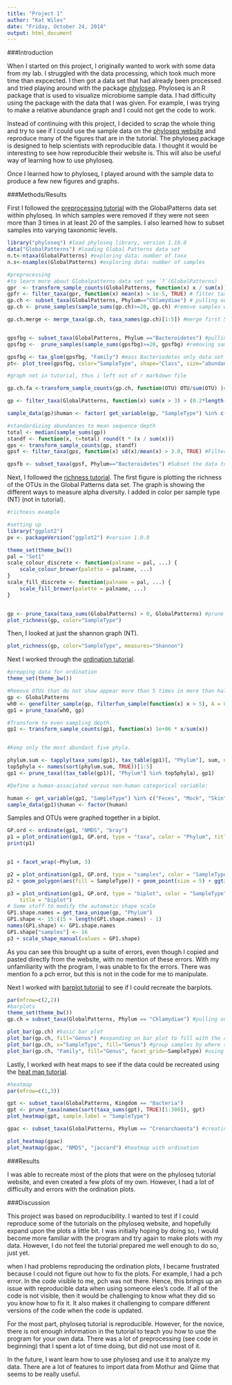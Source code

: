 ```yaml
---
title: "Project 1"
author: "Kat Wiles"
date: "Friday, October 24, 2014"
output: html_document
---
```





###Introduction

When I started on this project, I originally wanted to work with some data from my lab. I struggled with the data processing, which took much more time than expcected. I then got a data set that had already been processed and tried playing around with the package [phyloseq](http://www.plosone.org/article/info%3Adoi%2F10.1371%2Fjournal.pone.0061217). Phyloseq is an R package that is used to visualize microbiome sample data. I had difficulty using the package with the data that I was given. For example, I was trying to make a relative abundance graph and I could not get the code to work. 

Instead of continuing with this project, I decided to scrap the whole thing and try to see if I could use the sample data on the [phyloseq website](http://joey711.github.io/phyloseq/) and reproduce many of the figures that are in the tutorial. The phyloseq package is designed to help scientists with reproducible data. I thought it would be interesting to see how reproducible their website is. This will also be useful way of learning how to use phyloseq. 

Once I learned how to phyloseq, I played around with the sample data to produce a few new figures and graphs. 


###Methods/Results

First I followed the [preprocessing tutorial](http://joey711.github.io/phyloseq/preprocess.html) with the GlobalPatterns data set within phyloseq. In which samples were removed if they were not seen more than 3 times in at least 20 of the samples. I also learned how to subset samples into varying taxonomic levels. 


```r
library("phyloseq") #load phyloseq library, version 1.10.0
data("GlobalPatterns") #loading Global Patterns data set
n.t<-ntaxa(GlobalPatterns) #exploring data: number of taxa
n.s<-nsamples(GlobalPatterns) #exploring data: number of samples
```

```r
#preprocessing
#to learn more about Globalpatterns data set see `?`(GlobalPatterns)
gpr  <- transform_sample_counts(GlobalPatterns, function(x) x / sum(x)) #transform data to relative abundance
gpfr <- filter_taxa(gpr, function(x) mean(x) > 1e-5, TRUE) # filter taxa so only OTUs mean greater than 10^-5kept
gp.ch <- subset_taxa(GlobalPatterns, Phylum=="Chlamydiae") # pulling out samples in phylum Chlamidiae
gp.ch <- prune_samples(sample_sums(gp.ch)>=20, gp.ch) #remove samples with >20 reads

gp.ch.merge <- merge_taxa(gp.ch, taxa_names(gp.ch)[1:5]) #merge first 5 samples in Chlamidiae set


gpsfbg <- subset_taxa(GlobalPatterns, Phylum =="Bacteroidetes") #pulling out Bacteriodetes #not in tutorial!!
gpsfbg <-  prune_samples(sample_sums(gpsfbg)>=20, gpsfbg) #removing samples with >20 reads #not in tutorial

gpsfbg <- tax_glom(gpsfbg, "Family") #mass Bacteriodetes only data set at rank of family
pt<- plot_tree(gpsfbg, color="SampleType", shape="Class", size="abundance") #create annotated tree

#graph not in tutorial, thus i left out of r markdown file

gp.ch.fa <-transform_sample_counts(gp.ch, function(OTU) OTU/sum(OTU) )#transforming abundance to functional abundance

gp <- filter_taxa(GlobalPatterns, function(x) sum(x > 3) > (0.2*length(x)), TRUE) #Remove taxa not seen more than 3 times in at least 20% of the samples. This protects against an OTU with small mean & trivially large C.V.

sample_data(gp)$human <- factor( get_variable(gp, "SampleType") %in% c("Feces", "Mock", "Skin", "Tongue") ) #define human vs non-human data and add to dataset

#standardizing abundances to mean sequence depth
total <- median(sample_sums(gp))
standf <- function(x, t=total) round(t * (x / sum(x)))
gps <- transform_sample_counts(gp, standf)
gpsf <- filter_taxa(gps, function(x) sd(x)/mean(x) > 3.0, TRUE) #Filter the taxa using a cutoff of 3.0 for the Coefficient of Variation

gpsfb <- subset_taxa(gpsf, Phylum=="Bacteroidetes") #Subset the data to Bacteroidetes, used in some plots
```


Next, I followed the [richness tutorial](http://joey711.github.io/phyloseq/plot_richness-examples.html). The first figure is plotting the richness of the OTUs in the Global Patterns data set. The graph is showing the different ways to measure alpha diversity. I added in color per sample type (NT) (not in tutorial). 


```r
#richness example

#setting up
library("ggplot2")
pv <- packageVersion("ggplot2") #version 1.0.0

theme_set(theme_bw())
pal = "Set1"
scale_colour_discrete <- function(palname = pal, ...) {
    scale_colour_brewer(palette = palname, ...)
}
scale_fill_discrete <- function(palname = pal, ...) {
    scale_fill_brewer(palette = palname, ...)
}


gp <- prune_taxa(taxa_sums(GlobalPatterns) > 0, GlobalPatterns) #prune OTUs not present
plot_richness(gp, color="SampleType")
```

Then, I looked at just the shannon graph (NT). 
```r
plot_richness(gp, color="SampleType", measures="Shannon")
```


Next I worked through the [ordination tutorial](http://joey711.github.io/phyloseq/plot_ordination-examples.html).

```r
#prepping data for ordination
theme_set(theme_bw())

#Remove OTUs that do not show appear more than 5 times in more than half the samples
gp <- GlobalPatterns 
wh0 <- genefilter_sample(gp, filterfun_sample(function(x) x > 5), A = 0.5 * nsamples(gp))
gp1 = prune_taxa(wh0, gp)

#Transform to even sampling depth.
gp1 <- transform_sample_counts(gp1, function(x) 1e+06 * x/sum(x))


#Keep only the most abundant five phyla.

phylum.sum <- tapply(taxa_sums(gp1), tax_table(gp1)[, "Phylum"], sum, na.rm = TRUE)
top5phyla <- names(sort(phylum.sum, TRUE))[1:5]
gp1 <- prune_taxa((tax_table(gp1)[, "Phylum"] %in% top5phyla), gp1)

#Define a human-associated versus non-human categorical variable:

human <- get_variable(gp1, "SampleType") %in% c("Feces", "Mock", "Skin", "Tongue")
sample_data(gp1)$human <- factor(human)
```


Samples and OTUs were graphed together in a biplot.


```r
GP.ord <- ordinate(gp1, "NMDS", "bray")
p1 = plot_ordination(gp1, GP.ord, type = "taxa", color = "Phylum", title = "taxa")
print(p1)


p1 + facet_wrap(~Phylum, 3)

p2 = plot_ordination(gp1, GP.ord, type = "samples", color = "SampleType", shape = "human")
p2 + geom_polygon(aes(fill = SampleType)) + geom_point(size = 5) + ggtitle("samples")

p3 = plot_ordination(gp1, GP.ord, type = "biplot", color = "SampleType", shape = "Phylum", 
    title = "biplot")
# Some stuff to modify the automatic shape scale
GP1.shape.names = get_taxa_unique(gp, "Phylum")
GP1.shape <- 15:(15 + length(GP1.shape.names) - 1)
names(GP1.shape) <- GP1.shape.names
GP1.shape["samples"] <- 16
p3 + scale_shape_manual(values = GP1.shape)
```

As you can see this brought up a suite of errors, even though I copied and pasted directly from the website, with no mention of these errors. With my unfamiliarity with the program, I was unable to fix the errors. There was mention fo a pch error, but this is not in the code for me to manipulate. 

Next I worked with [barplot tutorial](http://joey711.github.io/phyloseq/plot_bar-examples.html) to see if I could recreate the barplots. 

```r
par(mfrow=c(2,2))
#barplots
theme_set(theme_bw())
gp.ch = subset_taxa(GlobalPatterns, Phylum == "Chlamydiae") #pulling out subset in phylum Chlamydiae

plot_bar(gp.ch) #basic bar plot
plot_bar(gp.ch, fill="Genus") #expanding on bar plot to fill with the different genera
plot_bar(gp.ch, x="SampleType", fill="Genus") #group samples by where sample was from
plot_bar(gp.ch, "Family", fill="Genus", facet_grid=~SampleType) #using facets to separate sample types
```


Lastly, I worked with heat maps to see if the data could be recreated using the [heat map tutorial](http://joey711.github.io/phyloseq/plot_heatmap-examples.html).

```r
#heatmap
par(mfrow=c(1,3))

gpt <- subset_taxa(GlobalPatterns, Kingdom == "Bacteria")
gpt <- prune_taxa(names(sort(taxa_sums(gpt), TRUE)[1:300]), gpt)
plot_heatmap(gpt, sample.label = "SampleType")

gpac <- subset_taxa(GlobalPatterns, Phylum == "Crenarchaeota") #creating subset in phylum Crenarchaeota

plot_heatmap(gpac)
plot_heatmap(gpac, "NMDS", "jaccard") #heatmap with ordination

```


###Results

I was able to recreate most of the plots that were on the phyloseq tutorial website, and even created a few plots of my own. However, I had a lot of difficulty and errors with the ordination plots.


###Discussion

This project was based on reproducibility. I wanted to test if I could reproduce some of the tutorials on the phyloseq website, and hopefully expand upon the plots a little bit. I was initially hoping by doing so, I would become more familiar with the program and try again to make plots with my data. However, I do not feel the tutorial prepared me well enough to do so, just yet. 

when I had problems reproducing the ordination plots, I became frustrated because I could not figure out how to fix the plots. For example, I had a pch error. In the code visible to me, pch was not there. Hence, this brings up an issue with reproducible data when using someone eles's code. If all of the code is not visible, then it would be challenging to know what they did so you know how to fix it. It also makes it challenging to compare different versions of the code when the code is updated. 

For the most part, phyloseq tutorial is reproducible. However, for the novice, there is not enough information in the tutorial to teach you how to use the program for your own data. There was a lot of preprocessing (see code in beginning) that I spent a lot of time doing, but did not use most of it. 

In the future, I want learn how to use phyloseq and use it to analyze my data. There are a lot of features to import data from Mothur and Qiime that seems to be really useful. 







